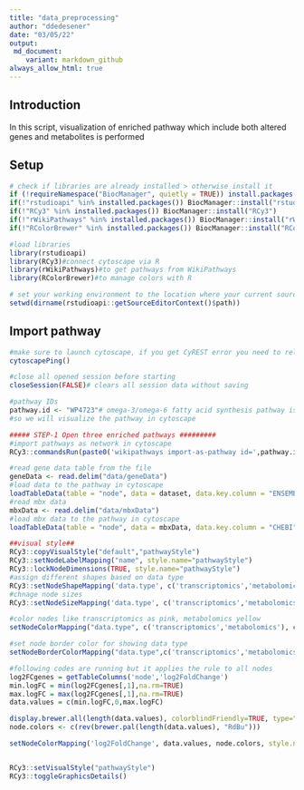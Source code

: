 ```yaml
---
title: "data_preprocessing"
author: "ddedesener"
date: "03/05/22"
output:
 md_document:
    variant: markdown_github
always_allow_html: true
---
```

## Introduction
In this script, visualization of enriched pathway which include both altered genes and metabolites is performed

## Setup
```r
# check if libraries are already installed > otherwise install it
if (!requireNamespace("BiocManager", quietly = TRUE)) install.packages("BiocManager")
if(!"rstudioapi" %in% installed.packages()) BiocManager::install("rstudioapi")
if(!"RCy3" %in% installed.packages()) BiocManager::install("RCy3")
if(!"rWikiPathways" %in% installed.packages()) BiocManager::install("rWikiPathways")
if(!"RColorBrewer" %in% installed.packages()) BiocManager::install("RColorBrewer")

#load libraries
library(rstudioapi)
library(RCy3)#connect cytoscape via R
library(rWikiPathways)#to get pathways from WikiPathways
library(RColorBrewer)#to manage colors with R

# set your working environment to the location where your current source file is saved into.
setwd(dirname(rstudioapi::getSourceEditorContext()$path))
```


## Import pathway
```r
#make sure to launch cytoscape, if you get CyREST error you need to relaunch cytoscape
cytoscapePing()

#close all opened session before starting
closeSession(FALSE)# clears all session data without saving

#pathway IDs
pathway.id <- "WP4723"# omega-3/omega-6 fatty acid synthesis pathway is one of the enriched pathways in our study
#so we will visualize the pathway in cytoscape

##### STEP-1 Open three enriched pathways #########
#import pathways as network in cytoscape
RCy3::commandsRun(paste0('wikipathways import-as-pathway id=',pathway.id )) 

#read gene data table from the file
geneData <- read.delim("data/geneData")
#load data to the pathway in cytoscape
loadTableData(table = "node", data = dataset, data.key.column = "ENSEMBL.ID", table.key.column = "Ensembl")
#read mbx data
mbxData <- read.delim("data/mbxData")
#load mbx data to the pathway in cytoscape
loadTableData(table = "node", data = mbxData, data.key.column = "CHEBI", table.key.column = "ChEBI")

##visual style##
RCy3::copyVisualStyle("default","pathwayStyle")
RCy3::setNodeLabelMapping("name", style.name="pathwayStyle")
RCy3::lockNodeDimensions(TRUE, style.name="pathwayStyle")
#assign different shapes based on data type
RCy3::setNodeShapeMapping('data.type', c('transcriptomics','metabolomics'), c("ellipse","rectangle"), style.name="pathwayStyle")
#chnage node sizes
RCy3::setNodeSizeMapping('data.type', c('transcriptomics','metabolomics'), c(40,25), mapping.type = "d", style.name = "pathwayStyle")

#color nodes like transcriptomics as pink, metabolomics yellow
setNodeColorMapping("data.type", c('transcriptomics','metabolomics'), c("#f5cbec","#f5ee31"), mapping.type = 'd', default.color = "#c6c6cf", style.name = "pathwayStyle")

#set node border color for showing data type
setNodeBorderColorMapping("data.type",c('transcriptomics','metabolomics'),c("#f5cbec","#f5ee31"),style.name="pathwayStyle")

#following codes are running but it applies the rule to all nodes
log2FCgenes = getTableColumns('node','log2FoldChange')  
min.logFC = min(log2FCgenes[,1],na.rm=TRUE)
max.logFC = max(log2FCgenes[,1],na.rm=TRUE)
data.values = c(min.logFC,0,max.logFC)

display.brewer.all(length(data.values), colorblindFriendly=TRUE, type="div") # div,qual,seq,all
node.colors <- c(rev(brewer.pal(length(data.values), "RdBu")))

setNodeColorMapping('log2FoldChange', data.values, node.colors, style.name="pathwayStyle")


RCy3::setVisualStyle("pathwayStyle")
RCy3::toggleGraphicsDetails()


```

